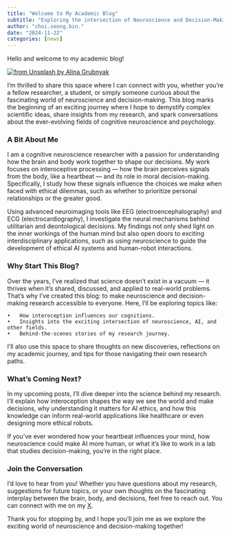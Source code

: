 ```yaml
---
title: "Welcome to My Academic Blog"
subtitle: "Exploring the intersection of Neuroscience and Decision-Making"
author: "choi.seong.bin."
date: "2024-11-22"
categories: [news]
---
```


Hello and welcome to my academic blog!

[![from Unsplash by Alina Grubnyak](brain.jpg){fig-align="center"}](https://unsplash.com/photos/a-black-and-white-photo-of-a-brain-tEVGmMaPFXk)

I'm thrilled to share this space where I can connect with you, whether you're a fellow researcher, a student, or simply someone curious about the fascinating world of neuroscience and decision-making. This blog marks the beginning of an exciting journey where I hope to demystify complex scientific ideas, share insights from my research, and spark conversations about the ever-evolving fields of cognitive neuroscience and psychology.

### A Bit About Me

I am a cognitive neuroscience researcher with a passion for understanding how the brain and body work together to shape our decisions. My work focuses on interoceptive processing — how the brain perceives signals from the body, like a heartbeat — and its role in moral decision-making. Specifically, I study how these signals influence the choices we make when faced with ethical dilemmas, such as whether to prioritize personal relationships or the greater good.

Using advanced neuroimaging tools like EEG (electroencephalography) and ECG (electrocardiography), I investigate the neural mechanisms behind utilitarian and deontological decisions. My findings not only shed light on the inner workings of the human mind but also open doors to exciting interdisciplinary applications, such as using neuroscience to guide the development of ethical AI systems and human-robot interactions.

### Why Start This Blog?

Over the years, I’ve realized that science doesn’t exist in a vacuum — it thrives when it’s shared, discussed, and applied to real-world problems. That’s why I’ve created this blog: to make neuroscience and decision-making research accessible to everyone. Here, I’ll be exploring topics like:

```         
•   How interoception influences our cognitions. 
•   Insights into the exciting intersection of neuroscience, AI, and other fields.
•   Behind-the-scenes stories of my research journey.
```

I’ll also use this space to share thoughts on new discoveries, reflections on my academic journey, and tips for those navigating their own research paths.

### What’s Coming Next?

In my upcoming posts, I’ll dive deeper into the science behind my research. I’ll explain how interoception shapes the way we see the world and make decisions, why understanding it matters for AI ethics, and how this knowledge can inform real-world applications like healthcare or even designing more ethical robots.

If you’ve ever wondered how your heartbeat influences your mind, how neuroscience could make AI more human, or what it’s like to work in a lab that studies decision-making, you’re in the right place.

### Join the Conversation

I’d love to hear from you! Whether you have questions about my research, suggestions for future topics, or your own thoughts on the fascinating interplay between the brain, body, and decisions, feel free to reach out. You can connect with me on my [X](https://x.com/1230Shengbin).

Thank you for stopping by, and I hope you’ll join me as we explore the exciting world of neuroscience and decision-making together!
